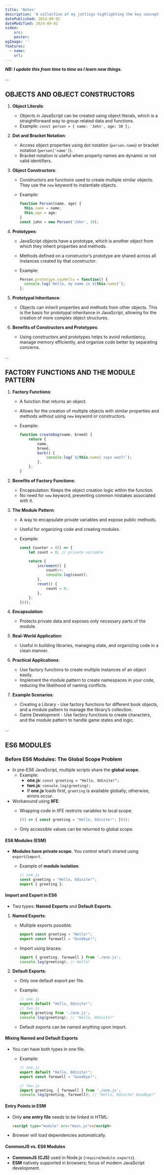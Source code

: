 ```yaml
---
title: 'Notes'
description: 'A collection of my jottings highlighting the key concept of various topics in JavaScript.'
datePublished: 2024-09-02
dateModified: 2024-09-02
video:
    src: 
    poster: 
ogImage: ''
features:
  - name:
    url:
---
```



***NB: I update this from time to time as I learn new things.***

...

## OBJECTS AND OBJECT CONSTRUCTORS

1. **Object Literals**:
   - Objects in JavaScript can be created using object literals, which is a straightforward way to group related data and functions.
   - Example: `const person = { name: 'John', age: 30 };`.

2. **Dot and Bracket Notation**:
   - Access object properties using dot notation (`person.name`) or bracket notation (`person['name']`).
   - Bracket notation is useful when property names are dynamic or not valid identifiers.

3. **Object Constructors**:
   - Constructors are functions used to create multiple similar objects. They use the `new` keyword to instantiate objects.
   - Example:

     ```javascript
     function Person(name, age) {
       this.name = name;
       this.age = age;
     }
     const john = new Person('John', 30);
     ```

4. **Prototypes**:
   - JavaScript objects have a prototype, which is another object from which they inherit properties and methods.
   - Methods defined on a constructor’s prototype are shared across all instances created by that constructor.
   - Example:

     ```javascript
     Person.prototype.sayHello = function() {
       console.log(`Hello, my name is ${this.name}`);
     };
     ```

5. **Prototypal Inheritance**:
   - Objects can inherit properties and methods from other objects. This is the basis for prototypal inheritance in JavaScript, allowing for the creation of more complex object structures.

6. **Benefits of Constructors and Prototypes**:
   - Using constructors and prototypes helps to avoid redundancy, manage memory efficiently, and organize code better by separating concerns.

...

## FACTORY FUNCTIONS AND THE MODULE PATTERN

1. **Factory Functions**:
   - A function that returns an object.
   - Allows for the creation of multiple objects with similar properties and methods without using `new` keyword or constructors.
   - Example:

     ```javascript
     function createDog(name, breed) {
         return {
             name,
             breed,
             bark() {
                 console.log(`${this.name} says woof!`);
             },
         };
     }
     ```

2. **Benefits of Factory Functions**:
   - Encapsulation: Keeps the object creation logic within the function.
   - No need for `new` keyword, preventing common mistakes associated with it.

3. **The Module Pattern**:
   - A way to encapsulate private variables and expose public methods.
   - Useful for organizing code and creating modules.
   - Example:

     ```javascript
     const Counter = (() => {
         let count = 0; // private variable

         return {
             increment() {
                 count++;
                 console.log(count);
             },
             reset() {
                 count = 0;
             },
         };
     })();
     ```

4. **Encapsulation**:
   - Protects private data and exposes only necessary parts of the module.

5. **Real-World Application**:
   - Useful in building libraries, managing state, and organizing code in a clean manner.

6. **Practical Applications**:
   - Use factory functions to create multiple instances of an object easily.
   - Implement the module pattern to create namespaces in your code, reducing the likelihood of naming conflicts.

7. **Example Scenarios**:
   - Creating a Library - Use factory functions for different book objects, and a module pattern to manage the library’s collection.
   - Game Development - Use factory functions to create characters, and the module pattern to handle game states and logic.

...

## ES6 MODULES

### **Before ES6 Modules: The Global Scope Problem**

- In pre-ES6 JavaScript, multiple scripts share the **global scope**.
  - Example:
    - **one.js**: `const greeting = "Hello, Odinite!";`
    - **two.js**: `console.log(greeting);`
    - If **one.js** loads first, `greeting` is available globally; otherwise, errors occur.
- Workaround using **IIFE**:
  - Wrapping code in IIFE restricts variables to local scope:

    ```javascript
    (() => { const greeting = "Hello, Odinite!"; })();
    ```

  - Only accessible values can be returned to global scope.

#### **ES6 Modules (ESM)**

- **Modules have private scope**. You control what’s shared using `export`/`import`.
  - Example of **module isolation**:

    ```javascript
    // one.js
    const greeting = "Hello, Odinite!";
    export { greeting };
    ```

#### **Import and Export in ES6**

- Two types: **Named Exports** and **Default Exports**.
  
1. **Named Exports**:
   - Multiple exports possible:

     ```javascript
     export const greeting = "Hello!";
     export const farewell = "Goodbye!";
     ```

   - Import using braces:

     ```javascript
     import { greeting, farewell } from './one.js';
     console.log(greeting); // Hello!
     ```

2. **Default Exports**:
   - Only one default export per file.
   - Example:

     ```javascript
     // one.js
     export default "Hello, Odinite!";
     // two.js
     import greeting from './one.js';
     console.log(greeting); // "Hello, Odinite!"
     ```

   - Default exports can be named anything upon import.

#### **Mixing Named and Default Exports**

- You can have both types in one file.
  - Example:

    ```javascript
    // one.js
    export default "Hello, Odinite!";
    export const farewell = "Goodbye!";
    
    // two.js
    import greeting, { farewell } from './one.js';
    console.log(greeting, farewell); // "Hello, Odinite! Goodbye!"
    ```

#### **Entry Points in ESM**

- Only **one entry file** needs to be linked in HTML:

  ```html
  <script type="module" src="main.js"></script>
  ```

- Browser will load dependencies automatically.

#### **CommonJS vs. ES6 Modules**

- **CommonJS (CJS)** used in Node.js (`require`/`module.exports`).
- **ESM** natively supported in browsers; focus of modern JavaScript development.
